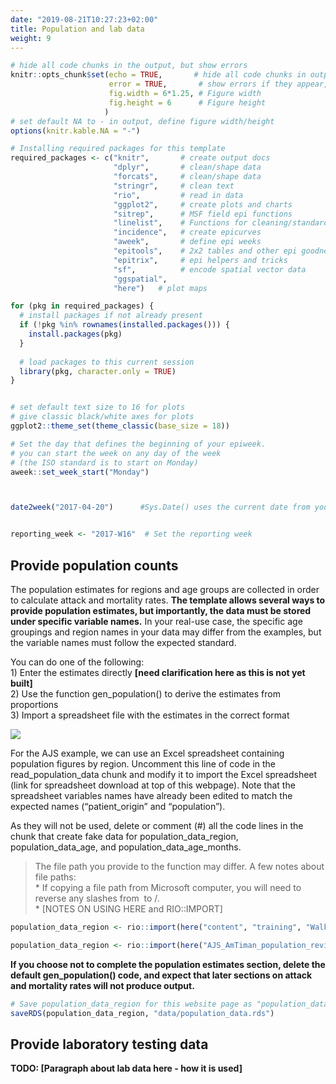 ```yaml
---
date: "2019-08-21T10:27:23+02:00"
title: Population and lab data
weight: 9
---
```




```r
# hide all code chunks in the output, but show errors
knitr::opts_chunk$set(echo = TRUE,       # hide all code chunks in output
                      error = TRUE,       # show errors if they appear, but don't stop
                      fig.width = 6*1.25, # Figure width
                      fig.height = 6      # Figure height
                     )
# set default NA to - in output, define figure width/height
options(knitr.kable.NA = "-")

# Installing required packages for this template
required_packages <- c("knitr",       # create output docs
                       "dplyr",       # clean/shape data
                       "forcats",     # clean/shape data
                       "stringr",     # clean text
                       "rio",         # read in data
                       "ggplot2",     # create plots and charts
                       "sitrep",      # MSF field epi functions
                       "linelist",    # Functions for cleaning/standardising data
                       "incidence",   # create epicurves
                       "aweek",       # define epi weeks
                       "epitools",    # 2x2 tables and other epi goodness
                       "epitrix",     # epi helpers and tricks
                       "sf",          # encode spatial vector data
                       "ggspatial",
                       "here")   # plot maps

for (pkg in required_packages) {
  # install packages if not already present
  if (!pkg %in% rownames(installed.packages())) {
    install.packages(pkg)
  }
  
  # load packages to this current session 
  library(pkg, character.only = TRUE)
}


# set default text size to 16 for plots
# give classic black/white axes for plots
ggplot2::theme_set(theme_classic(base_size = 18))

# Set the day that defines the beginning of your epiweek.
# you can start the week on any day of the week
# (the ISO standard is to start on Monday) 
aweek::set_week_start("Monday")



date2week("2017-04-20")      #Sys.Date() uses the current date from your computer


reporting_week <- "2017-W16"  # Set the reporting week


```



## Provide population counts  
The population estimates for regions and age groups are collected in order to calculate attack and mortality rates. **The template allows several ways to provide population estimates, but importantly, the data must be stored under specific variable names.** In your real-use case, the specific age groupings and region names in your data may differ from the examples, but the variable names must follow the expected standard.  

You can do one of the following:  
1) Enter the estimates directly **[need clarification here as this is not yet built]**  
2) Use the function gen_population() to derive the estimates from proportions  
3) Import a spreadsheet file with the estimates in the correct format  

![](/images/AJS_Population_Counts.png)  

For the AJS example, we can use an Excel spreadsheet containing population figures by region. Uncomment this line of code in the read_population_data chunk and modify it to import the Excel spreadsheet (link for spreadsheet download at top of this webpage). Note that the spreadsheet variables names have already been edited to match the expected names ("patient_origin" and "population").  

As they will not be used, delete or comment (#) all the code lines in the chunk that create fake data for population_data_region, population_data_age, and population_data_age_months.

>The file path you provide to the function may differ. A few notes about file paths:  
* If copying a file path from Microsoft computer, you will need to reverse any slashes from \ to /.  
* [NOTES ON USING HERE and RIO::IMPORT]  

```r
population_data_region <- rio::import(here("content", "training", "Walk-through", "AJS_AmTiman_population_revised_for_template.xlsx"), which="quartier")
```

```r
population_data_region <- rio::import(here("AJS_AmTiman_population_revised_for_template.xlsx"), which="quartier")
```


**If you choose not to complete the population estimates section, delete the default gen_population() code, and expect that later sections on attack and mortality rates will not produce output.**




```r
# Save population_data_region for this website page as "population_data" for use in the next page.
saveRDS(population_data_region, "data/population_data.rds")
```




## Provide laboratory testing data  

**TODO: [Paragraph about lab data here - how it is used]**  




